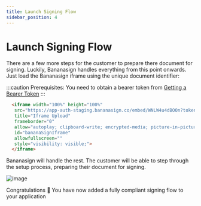 ```yaml
---
title: Launch Signing Flow
sidebar_position: 4
---
```


# Launch Signing Flow

There are a few more steps for the customer to prepare there document for signing. Luckily, Bananasign handles everything from this point onwards. Just load the Bananasign iframe using the unique document identifier:

:::caution
Prerequisites: You need to obtain a bearer token from [Getting a Bearer Token](/docs/category/getting-an-bearer-token)
:::

```html
  <iframe width="100%" height="100%"
   src="https://app-auth-staging.bananasign.co/embed/WNLW4u4dBOOn?token={accessToken}"
   title="Iframe Upload"
   frameborder="0"
   allow="autoplay; clipboard-write; encrypted-media; picture-in-picture"
   id="bananaSignIframe"
   allowfullscreen=""
   style="visibility: visible;">
  </iframe>
```

Bananasign will handle the rest. The customer will be able to step through the setup process, preparing their document for signing.


![image](img/bananasign-iframe.png)

Congratulations 🎉 You have now added a fully compliant signing flow to your application
